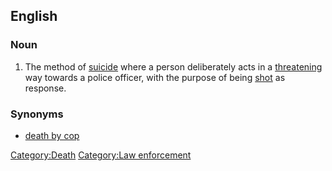 ==English==
{{wikipedia}}

===Noun===
{{en-noun|suicides by cop}}

# The method of [[suicide]] where a person deliberately acts in a [[threatening]] way towards a police officer, with the purpose of being [[shot]] as response.

===Synonyms===
* [[death by cop]]

[[Category:Death]]
[[Category:Law enforcement]]
